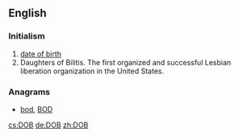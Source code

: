 {{also|dob}}
==English==

===Initialism===
{{head|en|initialism}}

# [[date of birth]]
# Daughters of Bilitis. The first organized and successful Lesbian liberation organization in the United States.

===Anagrams===
* [[bod#English|bod]], [[BOD#English|BOD]]

[[cs:DOB]]
[[de:DOB]]
[[zh:DOB]]